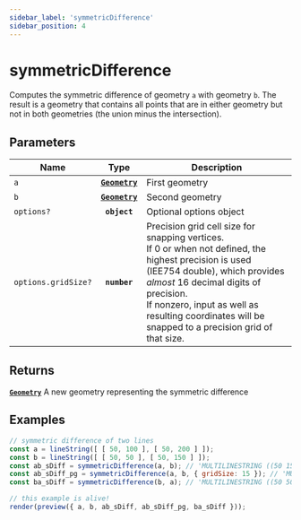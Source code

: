 ```yaml
---
sidebar_label: 'symmetricDifference'
sidebar_position: 4
---
```


# symmetricDifference

Computes the symmetric difference of geometry `a` with geometry `b`.
The result is a geometry that contains all points that are in either
geometry but not in both geometries (the union minus the intersection).

## Parameters

| Name | Type | Description |
| --- | :-: | --- |
| `a` | [**`Geometry`**](../types/Geometry/index.mdx) | First geometry |
| `b` | [**`Geometry`**](../types/Geometry/index.mdx) | Second geometry |
| `options?` | **`object`** | Optional options object |
| `options.gridSize?` | **`number`** | Precision grid cell size for snapping vertices. <br/> If 0 or when not defined, the highest precision is used (IEE754 double), which provides _almost_ 16 decimal digits of precision. <br/> If nonzero, input as well as resulting coordinates will be snapped to a precision grid of that size. |

## Returns

[**`Geometry`**](../types/Geometry/index.mdx) A new geometry representing the symmetric difference

## Examples

```js live noInline
// symmetric difference of two lines
const a = lineString([ [ 50, 100 ], [ 50, 200 ] ]);
const b = lineString([ [ 50, 50 ], [ 50, 150 ] ]);
const ab_sDiff = symmetricDifference(a, b); // 'MULTILINESTRING ((50 150, 50 200), (50 50, 50 100))'
const ab_sDiff_pg = symmetricDifference(a, b, { gridSize: 15 }); // 'MULTILINESTRING ((45 150, 45 195), (45 45, 45 105))'
const ba_sDiff = symmetricDifference(b, a); // 'MULTILINESTRING ((50 50, 50 100), (50 150, 50 200))'

// this example is alive!
render(preview({ a, b, ab_sDiff, ab_sDiff_pg, ba_sDiff }));
```
